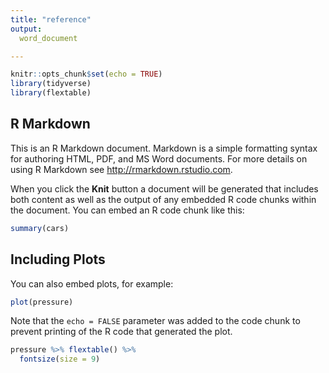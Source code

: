 ```yaml
---
title: "reference"
output: 
  word_document

---
```


```r
knitr::opts_chunk$set(echo = TRUE)
library(tidyverse)
library(flextable)
```

## R Markdown

This is an R Markdown document. Markdown is a simple formatting syntax for authoring HTML, PDF, and MS Word documents. For more details on using R Markdown see <http://rmarkdown.rstudio.com>.

When you click the **Knit** button a document will be generated that includes both content as well as the output of any embedded R code chunks within the document. You can embed an R code chunk like this:

```r
summary(cars)
```

## Including Plots

You can also embed plots, for example:

```r
plot(pressure)
```

Note that the `echo = FALSE` parameter was added to the code chunk to prevent printing of the R code that generated the plot.

```r
pressure %>% flextable() %>% 
  fontsize(size = 9)
```

